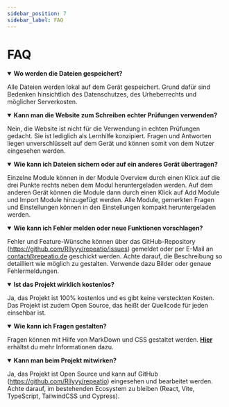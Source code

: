 ```yaml
---
sidebar_position: 7
sidebar_label: FAQ
---
```


# FAQ

<details open={false}>
<summary><b>Wo werden die Dateien gespeichert?</b></summary>

Alle Dateien werden lokal auf dem Gerät gespeichert. Grund dafür sind Bedenken hinsichtlich des Datenschutzes, des Urheberrechts und möglicher Serverkosten.

</details>

<details open={false}>
<summary><b>Kann man die Website zum Schreiben echter Prüfungen verwenden?</b></summary>

Nein, die Website ist nicht für die Verwendung in echten Prüfungen gedacht. Sie ist lediglich als Lernhilfe konzipiert. Fragen und Antworten liegen unverschlüsselt auf dem Gerät und können somit von dem Nutzer eingesehen werden.

</details>

<details open={false}>
<summary><b>Wie kann ich Dateien sichern oder auf ein anderes Gerät übertragen?</b></summary>

Einzelne Module können in der Module Overview durch einen Klick auf die drei Punkte rechts neben dem Modul heruntergeladen werden. Auf dem anderen Gerät können die Module dann durch einen Klick auf Add Module und Import Module hinzugefügt werden. Alle Module, gemerkten Fragen und Einstellungen können in den Einstellungen kompakt heruntergeladen werden.

</details>

<details open={false}>
<summary><b>Wie kann ich Fehler melden oder neue Funktionen vorschlagen?</b></summary>

Fehler und Feature-Wünsche können über das GitHub-Repository (https://github.com/Rllyyy/repeatio/issues) gemeldet oder per E-Mail an contact@repeatio.de geschickt werden. Achte darauf, die Beschreibung so detailliert wie möglich zu gestalten. Verwende dazu Bilder oder genaue Fehlermeldungen.

</details>

<details open={false}>
<summary><b>Ist das Projekt wirklich kostenlos?</b></summary>

Ja, das Projekt ist 100% kostenlos und es gibt keine versteckten Kosten. Das Projekt ist zudem Open Source, das heißt der Quellcode für jeden einsehbar ist.

</details>

<details open={false}>
<summary><b>Wie kann ich Fragen gestalten?</b></summary>

Fragen können mit Hilfe von MarkDown und CSS gestaltet werden. **[Hier](./question-editor#styling)** erhältst du mehr Informationen dazu.

</details>

<details open={false}>
<summary><b>Kann man beim Projekt mitwirken?</b></summary>

Ja, das Projekt ist Open Source und kann auf GitHub (https://github.com/Rllyyy/repeatio) eingesehen und bearbeitet werden. Achte darauf, im bestehenden Ecosystem zu bleiben (React, Vite, TypeScript, TailwindCSS und Cypress).

</details>
